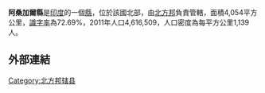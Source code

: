 '''阿桑加爾縣'''是[[印度|印度]]的一個[[縣|縣]]，位於該國北部，由[[北方邦|北方邦]]負責管轄，面積4,054平方公里，[[識字率|識字率]]為72.69%，2011年人口4,616,509，人口密度為每平方公里1,139人。

==外部連結==
{{official website|http://azamgarh.nic.in/}}

{{Authority control}}
{{北方邦行政区划小作品}}
[[Category:北方邦辖县|Category:北方邦辖县]]
